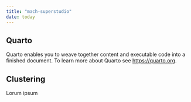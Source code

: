```yaml
---
title: "mach-superstudio"
date: today
---
```


## Quarto

Quarto enables you to weave together content and executable code into a finished document. To learn more about Quarto see <https://quarto.org>.

## Clustering

Lorum ipsum
